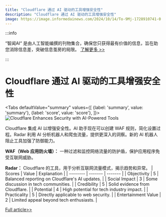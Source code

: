 ```yaml
---
title: "Cloudflare 通过 AI 驱动的工具增强安全性"
description: "Cloudflare 通过 AI 驱动的工具增强安全性"
image: https://image.informedainews.com/2024/10/14/To-9Mj-1728910741-0.jpg
---
```



:::info

“智闻AI“ 是由人工智能编撰的刊物集合，确保您只获得最有价值的信息，旨在助您消除信息差，突破信息茧房的局限。  [了解更多 >>](/)

:::

# Cloudflare 通过 AI 驱动的工具增强安全性


<Tabs
	defaultValue="summary"
	values={[
	{label: 'summary', value: 'summary'},
	{label: 'score', value: 'score'},
]}>
<TabItem value="summary">
<img
  src="https://image.informedainews.com/2024/10/14/To-9Mj-1728910741-0.jpg"
  alt="Cloudflare Enhances Security with AI-Powered Tools"
/>



Cloudflare 集成 AI 以增强安全性。AI 助手现在可以创建 WAF 规则，简化设置过程。Radar 利用 AI 分析机器人和爬虫流量，提供更深入的洞察。新的 AI 机器人阻止工具加强了防御能力。

**WAF（Web 应用防火墙）：** 一种过滤和监控网络流量的防护盾，保护应用程序免受互联网威胁。

**Radar：** Cloudflare 的工具，用于分析互联网流量模式，揭示趋势和异常。
</TabItem>
<TabItem value="score">
	| Scores     | Value   | Explanation |
	| -------- | ------- | ------- |
	| Objectivity  | 5    | Balanced reporting on Cloudflare's AI updates.    |
	| Social Impact | 3     | Some discussion in tech communities.    |
	| Credibility    | 5    | Solid evidence from Cloudflare.    |
	| Potential    | 4    | High potential for tech industry impact.    |
	| Practicality    | 5    | Directly applicable to web security.    |
	| Entertainment Value    | 2    | Limited appeal beyond tech enthusiasts.    |
</TabItem>
</Tabs>

[Full article>>](https://blog.cloudflare.com/bringing-ai-to-cloudflare)

